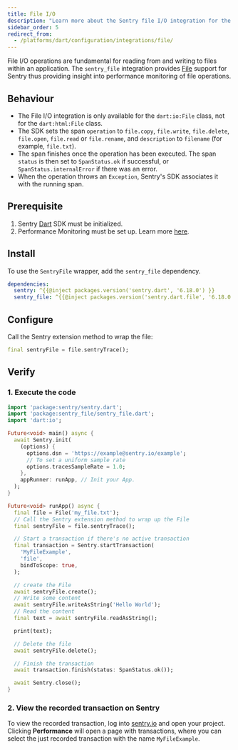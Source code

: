```yaml
---
title: File I/O
description: "Learn more about the Sentry file I/O integration for the Dart SDK."
sidebar_order: 5
redirect_from:
  - /platforms/dart/configuration/integrations/file/
---
```


File I/O operations are fundamental for reading from and writing to files within an application.
The `sentry_file` integration provides [File](https://api.dart.dev/stable/2.18.5/dart-io/File-class.html) support for Sentry thus providing insight into performance monitoring of file operations.

## Behaviour

- The File I/O integration is only available for the `dart:io:File` class, not for the `dart:html:File` class.
- The SDK sets the span `operation` to `file.copy`, `file.write`, `file.delete`, `file.open`, `file.read` or `file.rename`, and `description` to `filename` (for example, `file.txt`).
- The span finishes once the operation has been executed. The span `status` is then set to `SpanStatus.ok` if successful, or `SpanStatus.internalError` if there was an error.
- When the operation throws an `Exception`, Sentry's SDK associates it with the running span.

## Prerequisite

1. Sentry [Dart](/platforms/dart/#configure) SDK must be initialized.
2. Performance Monitoring must be set up. Learn more [here](/platforms/dart/performance/).

## Install

To use the `SentryFile` wrapper, add the `sentry_file` dependency.

```yml {filename:pubspec.yaml}
dependencies:
  sentry: ^{{@inject packages.version('sentry.dart', '6.18.0') }}
  sentry_file: ^{{@inject packages.version('sentry.dart.file', '6.18.0') }}
```

## Configure

Call the Sentry extension method to wrap the file:

```dart
final sentryFile = file.sentryTrace();
```

## Verify

### 1. Execute the code

```dart
import 'package:sentry/sentry.dart';
import 'package:sentry_file/sentry_file.dart';
import 'dart:io';

Future<void> main() async {
  await Sentry.init(
    (options) {
      options.dsn = 'https://example@sentry.io/example';
      // To set a uniform sample rate
      options.tracesSampleRate = 1.0;
    },
    appRunner: runApp, // Init your App.
  );
}

Future<void> runApp() async {
  final file = File('my_file.txt');
  // Call the Sentry extension method to wrap up the File
  final sentryFile = file.sentryTrace();

  // Start a transaction if there's no active transaction
  final transaction = Sentry.startTransaction(
    'MyFileExample',
    'file',
    bindToScope: true,
  );

  // create the File
  await sentryFile.create();
  // Write some content
  await sentryFile.writeAsString('Hello World');
  // Read the content
  final text = await sentryFile.readAsString();

  print(text);

  // Delete the file
  await sentryFile.delete();

  // Finish the transaction
  await transaction.finish(status: SpanStatus.ok());

  await Sentry.close();
}
```

### 2. View the recorded transaction on Sentry

To view the recorded transaction, log into [sentry.io](https://sentry.io) and open your project.
Clicking **Performance** will open a page with transactions, where you can select the just recorded transaction with the name `MyFileExample`.
